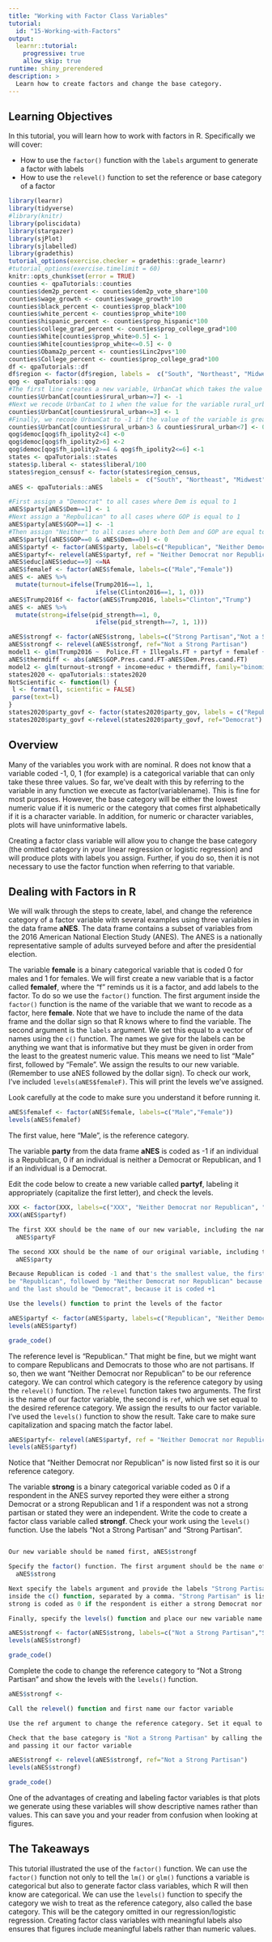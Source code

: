 ```yaml
---
title: "Working with Factor Class Variables"
tutorial:
  id: "15-Working-with-Factors"
output: 
  learnr::tutorial:
    progressive: true
    allow_skip: true
runtime: shiny_prerendered
description: >
  Learn how to create factors and change the base category.
---
```


## Learning Objectives

In this tutorial, you will learn how to work with factors in R. Specifically we will cover:

* How to use the `factor()` function with the `labels` argument to generate a factor with labels
* How to use the `relevel()` function to set the reference or base category of a factor

```r
library(learnr)
library(tidyverse)
#library(knitr)
library(poliscidata)
library(stargazer)
library(sjPlot)
library(sjlabelled)
library(gradethis)
tutorial_options(exercise.checker = gradethis::grade_learnr)
#tutorial_options(exercise.timelimit = 60)
knitr::opts_chunk$set(error = TRUE)
counties <- qpaTutorials::counties
counties$dem2p_percent <- counties$dem2p_vote_share*100
counties$wage_growth <- counties$wage_growth*100
counties$black_percent <- counties$prop_black*100
counties$white_percent <- counties$prop_white*100
counties$hispanic_percent <- counties$prop_hispanic*100
counties$college_grad_percent <- counties$prop_college_grad*100
counties$White[counties$prop_white>0.5] <- 1
counties$White[counties$prop_white<=0.5] <- 0
counties$Obama2p_percent <- counties$Linc2pvs*100
counties$College_percent <- counties$prop_college_grad*100
df <- qpaTutorials::df
df$region <- factor(df$region, labels =  c("South", "Northeast", "Midwest", "West"))
qog <- qpaTutorials::qog
#The first line creates a new variable, UrbanCat which takes the value 0 if the county has a value of 7 or greater for the variable rural_urban, 9 is most rural, so -1 is rural
counties$UrbanCat[counties$rural_urban>=7] <- -1
#Next we recode UrbanCat to 1 when the value for the variable rural_urban is less than or equal to 3
counties$UrbanCat[counties$rural_urban<=3] <- 1
#Finally, we recode UrbanCat to -1 if the value of the variable is greater than 3 AND it is less than 7
counties$UrbanCat[counties$rural_urban>3 & counties$rural_urban<7] <- 0
qog$democ[qog$fh_ipolity2<4] <-0
qog$democ[qog$fh_ipolity2>6] <-2
qog$democ[qog$fh_ipolity2>=4 & qog$fh_ipolity2<=6] <-1
states <- qpaTutorials::states
states$p.liberal <- states$liberal/100
states$region_censusf <- factor(states$region_census, 
                            labels =  c("South", "Northeast", "Midwest", "West"))
aNES <- qpaTutorials::aNES

#First assign a "Democrat" to all cases where Dem is equal to 1
aNES$party[aNES$Dem==1] <- 1
#Next assign a "Repbulican" to all cases where GOP is equal to 1
aNES$party[aNES$GOP==1] <- -1
#Then assign "Neither" to all cases where both Dem and GOP are equal to 0
aNES$party[(aNES$GOP==0 & aNES$Dem==0)] <- 0
aNES$partyf <- factor(aNES$party, labels=c("Republican", "Neither Democrat nor Republican", "Democrat"))
aNES$partyf<- relevel(aNES$partyf, ref = "Neither Democrat nor Republican")
aNES$educ[aNES$educ==9] <=NA
aNES$femalef <- factor(aNES$female, labels=c("Male","Female"))
aNES <- aNES %>%
  mutate(turnout=ifelse(Trump2016==1, 1,
                        ifelse(Clinton2016==1, 1, 0)))
aNES$Trump2016f <- factor(aNES$Trump2016, labels="Clinton","Trump")
aNES <- aNES %>%
  mutate(strong=ifelse(pid_strength==1, 0,
                        ifelse(pid_strength==7, 1, 1)))

aNES$strongf <- factor(aNES$strong, labels=c("Strong Partisan","Not a Strong Partisan"))
aNES$strongf <- relevel(aNES$strongf, ref="Not a Strong Partisan")
model1 <- glm(Trump2016 ~  Police.FT + Illegals.FT + partyf + femalef + educ, family = "binomial", data = aNES)
aNES$thermdiff <- abs(aNES$GOP.Pres.cand.FT-aNES$Dem.Pres.cand.FT)
model2 <- glm(turnout~strongf + income+educ + thermdiff, family="binomial", data=aNES)
states2020 <- qpaTutorials::states2020
NotScientific <- function(l) {
 l <- format(l, scientific = FALSE)
 parse(text=l)
}
states2020$party_govf <- factor(states2020$party_gov, labels = c("Republican","Democrat"))
states2020$party_govf <-relevel(states2020$party_govf, ref="Democrat")
```




## Overview


Many of the variables you work with are nominal. R does not know that a variable coded -1, 0, 1 (for example) is a categorical variable that can only take these three values. So far, we've dealt with this by referring to the variable in any function we execute as factor(variablename). This is fine for most purposes. However, the base category will be either the lowest numeric value if it is numeric or the category that comes first alphabetically if it is a character variable. In addition, for numeric or character variables, plots will have uninformative labels.

Creating a factor class variable will allow you to change the base category (the omitted category in your linear regression or logistic regression) and will produce plots with labels you assign. Further, if you do so, then it is not necessary to use the factor function when referring to that variable.

## Dealing with Factors in R

We will walk through the steps to create, label, and change the reference category of a factor variable with several examples using three variables in the data frame **aNES**. The data frame contains a subset of variables from the 2016 American National Election Study (ANES). The ANES is a nationally representative sample of adults surveyed before and after the presidential election. 


The variable **female** is a binary categorical variable that is coded 0 for males and 1 for females. We will first create a new variable that is a factor called **femalef**, where the "f" reminds us it is a factor, and add labels to the factor. To do so we use the `factor()` function. The first argument inside the `factor()` function is the name of the variable that we want to recode as a factor, here **female**. Note that we have to include the name of the data frame and the dollar sign so that R knows where to find the variable. The second argument is the `labels` argument. We set this equal to a vector of names using the `c()` function. The names we give for the labels can be anything we want that is informative but they must be given in order from the least to the greatest numeric value. This means we need to list "Male" first, followed by "Female". We assign the results to our new variable. (Remember to use aNES followed by the dollar sign). To check our work, I've included `levels(aNES$femaleF)`. This will print the levels we've assigned.

Look carefully at the code to make sure you understand it before running it.



```r
aNES$femalef <- factor(aNES$female, labels=c("Male","Female"))
levels(aNES$femalef)
```

The first value, here "Male", is the reference category.

The variable **party** from the data frame **aNES** is coded as -1 if an individual is a Republican, 0 if an individual is neither a Democrat or Republican, and 1 if an individual is a Democrat.

Edit the code below to create a new variable called **partyf**, labeling it appropriately (capitalize the first letter), and check the levels.

```r
XXX <- factor(XXX, labels=c("XXX", "Neither Democrat nor Republican", "XXX"))
XXX(aNES$partyf)
```

```r
The first XXX should be the name of our new variable, including the name of the data frame:
  aNES$partyF
```

```r
The second XXX should be the name of our original variable, including the name of the data frame:
  aNES$party
```

```r
Because Republican is coded -1 and that's the smallest value, the first label should
be "Republican", followed by "Neither Democrat nor Republican" because it is coded 0,
and the last should be "Democrat", because it is coded +1
```

```r
Use the levels() function to print the levels of the factor
```

```r
aNES$partyf <- factor(aNES$party, labels=c("Republican", "Neither Democrat nor Republican", "Democrat"))
levels(aNES$partyf)
```

```r
grade_code()
```

The reference level is "Republican." That might be fine, but we might want to compare Republicans and Democrats to those who are not partisans. If so, then we want "Neither Democrat nor Republican" to be our reference category. We can control which category is the reference category by using the `relevel()` function. The `relevel` function takes two arguments. The first is the name of our factor variable, the second is `ref`, which we set equal to the desired reference category. We assign the results to our factor variable.  I've used the `levels()` function to show the result. Take care to make sure capitalization and spacing match the factor label.

```r
aNES$partyf<- relevel(aNES$partyf, ref = "Neither Democrat nor Republican")
levels(aNES$partyf)
```

Notice that "Neither Democrat nor Republican" is now listed first so it is our reference category.

The variable **strong** is a binary categorical variable coded as 0 if a respondent in the ANES survey reported they were either a strong Democrat or a strong Republican and 1 if a respondent was not a strong partisan or stated they were an independent. Write the code to create a factor class variable called **strongf**. Check your work using the `levels()` function. Use the labels "Not a Strong Partisan" and "Strong Partisan".

```r

```

```r
Our new variable should be named first, aNES$strongf
```

```r
Specify the factor() function. The first argument should be the name of the original variable:
  aNES$strong
```

```r
Next specify the labels argument and provide the labels "Strong Partisan" and "Not a Strong Partisan"
inside the c() function, separated by a comma. "Strong Partisan" is listed first because
strong is coded as 0 if the respondent is either a strong Democrat nor a strong Republican and 1 if they are not
```

```r
Finally, specify the levels() function and place our new variable name inside it.
```


```r
aNES$strongf <- factor(aNES$strong, labels=c("Not a Strong Partisan","Strong Partisan"))
levels(aNES$strongf)
```

```r
grade_code()
```

Complete the code to change the reference category to "Not a Strong Partisan" and show the levels with the `levels()` function.

```r
aNES$strongf <- 
```

```r
Call the relevel() function and first name our factor variable
```

```r
Use the ref argument to change the reference category. Set it equal to "Not a Strong Partisan"
```

```r
Check that the base category is "Not a Strong Partisan" by calling the levels() function
and passing it our factor variable
```

```r
aNES$strongf <- relevel(aNES$strongf, ref="Not a Strong Partisan")
levels(aNES$strongf)
```

```r
grade_code()
```

One of the advantages of creating and labeling factor variables is that plots we generate using these variables will show descriptive names rather than values. This can save you and your reader from confusion when looking at figures.

## The Takeaways

This tutorial illustrated the use of the `factor()` function. We can use the `factor()` function not only to tell the `lm()` or `glm()` functions a variable is categorical but also to generate factor class variables, which R will then know are categorical. We can use the `levels()` function to specify the category we wish to treat as the reference category, also called the base category. This will be the category omitted in our regression/logistic regression. Creating factor class variables with meaningful labels also ensures that figures include meaningful labels rather than numeric values.
